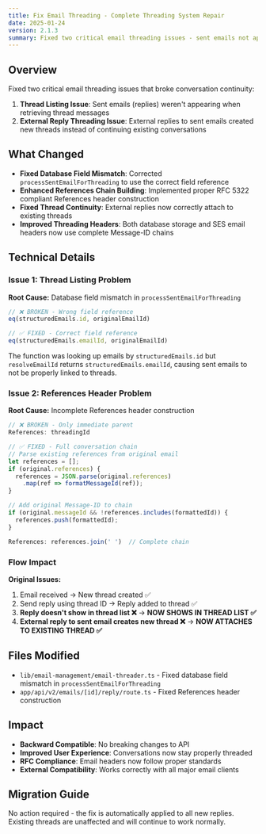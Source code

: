 ```yaml
---
title: Fix Email Threading - Complete Threading System Repair
date: 2025-01-24
version: 2.1.3
summary: Fixed two critical email threading issues - sent emails not appearing in thread listings and external replies creating new threads
---
```


## Overview
Fixed two critical email threading issues that broke conversation continuity:

1. **Thread Listing Issue**: Sent emails (replies) weren't appearing when retrieving thread messages
2. **External Reply Threading Issue**: External replies to sent emails created new threads instead of continuing existing conversations

## What Changed
- **Fixed Database Field Mismatch**: Corrected `processSentEmailForThreading` to use the correct field reference
- **Enhanced References Chain Building**: Implemented proper RFC 5322 compliant References header construction  
- **Fixed Thread Continuity**: External replies now correctly attach to existing threads
- **Improved Threading Headers**: Both database storage and SES email headers now use complete Message-ID chains

## Technical Details

### Issue 1: Thread Listing Problem
**Root Cause:** Database field mismatch in `processSentEmailForThreading`
```typescript
// ❌ BROKEN - Wrong field reference
eq(structuredEmails.id, originalEmailId)

// ✅ FIXED - Correct field reference  
eq(structuredEmails.emailId, originalEmailId)
```

The function was looking up emails by `structuredEmails.id` but `resolveEmailId` returns `structuredEmails.emailId`, causing sent emails to not be properly linked to threads.

### Issue 2: References Header Problem
**Root Cause:** Incomplete References header construction
```typescript
// ❌ BROKEN - Only immediate parent
References: threadingId  

// ✅ FIXED - Full conversation chain
// Parse existing references from original email
let references = [];
if (original.references) {
  references = JSON.parse(original.references)
    .map(ref => formatMessageId(ref));
}

// Add original Message-ID to chain
if (original.messageId && !references.includes(formattedId)) {
  references.push(formattedId);
}

References: references.join(' ')  // Complete chain
```

### Flow Impact
**Original Issues:**
1. Email received → New thread created ✅
2. Send reply using thread ID → Reply added to thread ✅  
3. **Reply doesn't show in thread list ❌** → **NOW SHOWS IN THREAD LIST ✅**
4. **External reply to sent email creates new thread ❌** → **NOW ATTACHES TO EXISTING THREAD ✅**

## Files Modified
- `lib/email-management/email-threader.ts` - Fixed database field mismatch in `processSentEmailForThreading`
- `app/api/v2/emails/[id]/reply/route.ts` - Fixed References header construction

## Impact
- **Backward Compatible**: No breaking changes to API
- **Improved User Experience**: Conversations now stay properly threaded
- **RFC Compliance**: Email headers now follow proper standards
- **External Compatibility**: Works correctly with all major email clients

## Migration Guide
No action required - the fix is automatically applied to all new replies. Existing threads are unaffected and will continue to work normally.